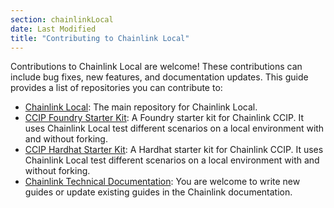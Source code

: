```yaml
---
section: chainlinkLocal
date: Last Modified
title: "Contributing to Chainlink Local"
---
```


Contributions to Chainlink Local are welcome! These contributions can include bug fixes, new features, and documentation updates. This guide provides a list of repositories you can contribute to:

- [Chainlink Local](https://github.com/smartcontractkit/chainlink-local): The main repository for Chainlink Local.
- [CCIP Foundry Starter Kit](https://github.com/smartcontractkit/ccip-starter-kit-foundry): A Foundry starter kit for Chainlink CCIP. It uses Chainlink Local test different scenarios on a local environment with and without forking.
- [CCIP Hardhat Starter Kit](https://github.com/smartcontractkit/ccip-starter-kit-hardhat): A Hardhat starter kit for Chainlink CCIP. It uses Chainlink Local test different scenarios on a local environment with and without forking.
- [Chainlink Technical Documentation](https://github.com/smartcontractkit/documentation): You are welcome to write new guides or update existing guides in the Chainlink documentation.
